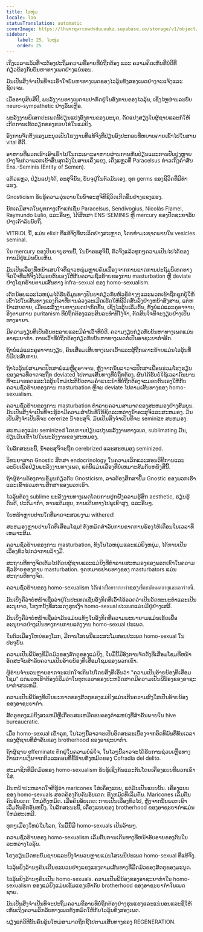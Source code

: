 ```yaml
---
title: ໄວໜຸ່ມ
locale: lao
statusTranslation: automatic
coverImage: https://lhvmrqwrcowdvduuaukz.supabase.co/storage/v1/object/public/strapi-uploads/small_cover-educacion-fundamental.webp-2d51a7828a2b1309555be27f7e2a61a0.webp
sidebar:
    label: 25. ໄວໜຸ່ມ
    order: 25
---
```

ເຖິງເວລາແລ້ວທີ່ຈະຕ້ອງປະຖິ້ມຄວາມຂີ້ອາຍທີ່ບໍ່ຖືກຕ້ອງ ແລະ ຄວາມຄິດເຫັນທີ່ບໍ່ດີທີ່ກ່ຽວຂ້ອງກັບບັນຫາທາງເພດຢ່າງແນ່ນອນ.

ມັນເປັນສິ່ງຈໍາເປັນທີ່ຈະເຂົ້າໃຈບັນຫາທາງເພດຂອງໄວລຸ້ນທັງສອງເພດຢ່າງຈະແຈ້ງແລະຊັດເຈນ.

ເມື່ອອາຍຸສິບສີ່ປີ, ພະລັງງານທາງເພດຈະປາກົດຢູ່ໃນອົງການຂອງໄວລຸ້ນ, ເຊິ່ງໄຫຼຜ່ານລະບົບ neuro-sympathetic ຢ່າງລົ້ນເຫຼືອ.

ພະລັງງານພິເສດປະເພດນີ້ປ່ຽນແປງອົງການຂອງມະນຸດ, ດັດແປງສຽງໃນຜູ້ຊາຍແລະກໍ່ໃຫ້ເກີດການເຮັດວຽກຂອງຮວຍໄຂ່ໃນແມ່ຍິງ.

ອົງການຈັດຕັ້ງຂອງມະນຸດເປັນໂຮງງານທີ່ແທ້ຈິງທີ່ປ່ຽນອົງປະກອບທີ່ຫຍາບຄາຍເຂົ້າໄປໃນສານ vital ທີ່ດີ.

ອາຫານທີ່ພວກເຮົາເອົາເຂົ້າໄປໃນກະເພາະອາຫານຜ່ານການຫັນປ່ຽນແລະການປັບປຸງຫຼາຍຢ່າງຈົນກ່ວາພວກເຂົາສິ້ນສຸດລົງໃນສານເຄິ່ງແຂງ, ເຄິ່ງແຫຼວທີ່ Paracelsus ກ່າວເຖິງຄໍາສັບ Ens.-Seminis (Entity of Semen).

ແກ້ວແຫຼວ, ປ່ຽນແປງໄດ້, ອະສຸຈິນັ້ນ, ບັນຈຸຢູ່ໃນຕົວມັນເອງ, ທຸກ germs ຂອງຊີວິດທີ່ມີທ່າແຮງ.

Gnosticism ຮັບຮູ້ຄວາມວຸ່ນວາຍໃນນໍ້າອະສຸຈິທີ່ຊີວິດເກີດຂື້ນຢ່າງແຂງແຮງ.

ນັກເຄມີສາດໃນຍຸກກາງເກົ່າແກ່ເຊັ່ນ Paracelsus, Sendivogius, Nicolás Flamel, Raymundo Lulio, ແລະອື່ນໆ, ໄດ້ສຶກສາ ENS-SEMINIS ຫຼື mercury ຂອງປັດຊະຍາລັບຢ່າງເຄົາລົບນັບຖື.

VITRIOL ນີ້, ແມ່ນ elixir ທີ່ແທ້ຈິງທີ່ຜະລິດຢ່າງສະຫຼາດ, ໂດຍທໍາມະຊາດພາຍໃນ vesicles seminal.

ໃນ mercury ຂອງປັນຍາບູຮານນີ້, ໃນນໍ້າອະສຸຈິນີ້, ຕົວຈິງແລ້ວທຸກໆຄວາມເປັນໄປໄດ້ຂອງການມີຢູ່ແມ່ນພົບເຫັນ.

ມັນເປັນເລື່ອງທີ່ຫນ້າເສຍໃຈທີ່ຊາວຫນຸ່ມຫຼາຍຄົນເນື່ອງຈາກການຂາດການປະຖົມນິເທດທາງຈິດໃຈທີ່ແທ້ຈິງໄດ້ມອບຕົນເອງໃຫ້ກັບຄວາມຊົ່ວຮ້າຍຂອງການ masturbation ຫຼື deviate ຢ່າງໂຊກຮ້າຍຕາມເສັ້ນທາງ infra-sexual ຂອງ homo-sexualism.

ເດັກນ້ອຍແລະໄວຫນຸ່ມໄດ້ຮັບຂໍ້ມູນທາງປັນຍາກ່ຽວກັບຫົວຂໍ້ຕ່າງໆແລະພວກເຂົາຖືກຊຸກຍູ້ໃຫ້ເຂົ້າໄປໃນເສັ້ນທາງຂອງກິລາທີ່ການລ່ວງລະເມີດເຮັດໃຫ້ຊີວິດສັ້ນລົງຢ່າງຫນ້າສົງສານ, ແຕ່ຫນ້າເສຍດາຍ, ເມື່ອພະລັງງານທາງເພດປາກົດຂື້ນ, ເຊິ່ງໄວລຸ້ນເລີ່ມຕົ້ນ, ທັງພໍ່ແມ່ແລະຄູອາຈານ, ອີງຕາມການ puritanism ທີ່ບໍ່ຖືກຕ້ອງແລະສິນລະທໍາທີ່ໂງ່ຈ້າ, ຕັດສິນໃຈທີ່ຈະງຽບຢ່າງເປັນທາງອາຍາ.

ມີຄວາມງຽບທີ່ເປັນອັນຕະລາຍແລະມີຄໍາເວົ້າທີ່ບໍ່ດີ. ຄວາມງຽບກ່ຽວກັບບັນຫາທາງເພດແມ່ນອາຊະຍາກໍາ. ການເວົ້າທີ່ບໍ່ຖືກຕ້ອງກ່ຽວກັບບັນຫາທາງເພດກໍ່ເປັນອາຊະຍາກໍາອີກ.

ຖ້າພໍ່ແມ່ແລະຄູອາຈານງຽບ, ຄົນເສື່ອມເສີຍທາງເພດເວົ້າແລະຜູ້ຖືກເຄາະຮ້າຍແມ່ນໄວລຸ້ນທີ່ບໍ່ມີປະສົບການ.

ຖ້າໄວລຸ້ນບໍ່ສາມາດປຶກສາພໍ່ແມ່ຫຼືຄູອາຈານ, ຫຼັງຈາກນັ້ນລາວຈະປຶກສາເພື່ອນຮ່ວມໂຮງຮຽນຂອງລາວທີ່ອາດຈະຖືກ deviated ໄປຕາມເສັ້ນທາງທີ່ບໍ່ຖືກຕ້ອງ. ຜົນໄດ້ຮັບບໍ່ໃຊ້ເວລາດົນນານທີ່ຈະມາຮອດແລະໄວລຸ້ນໃຫມ່ປະຕິບັດຕາມຄໍາແນະນໍາທີ່ບໍ່ຖືກຕ້ອງຈະມອບຕົນເອງໃຫ້ກັບຄວາມຊົ່ວຮ້າຍຂອງການ masturbation ຫຼືຈະ deviate ໄປຕາມເສັ້ນທາງຂອງ homo-sexualism.

ຄວາມຊົ່ວຮ້າຍຂອງການ masturbation ທໍາລາຍຄວາມສາມາດຂອງສະຫມອງຢ່າງສົມບູນ. ມັນເປັນສິ່ງຈໍາເປັນທີ່ຈະຮູ້ວ່າມີຄວາມສໍາພັນທີ່ໃກ້ຊິດລະຫວ່າງນໍ້າອະສຸຈິແລະສະຫມອງ. ມັນເປັນສິ່ງຈໍາເປັນທີ່ຈະ cererize ນໍ້າອະສຸຈິ. ມັນເປັນສິ່ງຈໍາເປັນທີ່ຈະ seminize ສະຫມອງ.

ສະຫມອງແມ່ນ seminized ໂດຍການປ່ຽນແປງພະລັງງານທາງເພດ, sublimating ມັນ, ປ່ຽນມັນເຂົ້າໄປໃນພະລັງງານຂອງສະຫມອງ.

ໃນລັກສະນະນີ້, ນໍ້າອະສຸຈິຈະຖືກ cerebrized ແລະສະຫມອງ seminized.

ວິທະຍາສາດ Gnostic ສຶກສາ endocrinology ໃນຄວາມເລິກແລະສອນວິທີການແລະລະບົບເພື່ອປ່ຽນພະລັງງານທາງເພດ, ແຕ່ນີ້ແມ່ນເລື່ອງທີ່ບໍ່ເຫມາະສົມກັບຫນັງສືນີ້.

ຖ້າຜູ້ອ່ານຕ້ອງການຂໍ້ມູນກ່ຽວກັບ Gnosticism, ລາວຕ້ອງສຶກສາປື້ມ Gnostic ຂອງພວກເຮົາແລະເຂົ້າຮ່ວມການສຶກສາຂອງພວກເຮົາ.

ໄວລຸ້ນຕ້ອງ sublime ພະລັງງານທາງເພດໂດຍການປູກຝັງຄວາມຮູ້ສຶກ aesthetic, ຮຽນຮູ້ດົນຕີ, ປະຕິມາກໍາ, ການແຕ້ມຮູບ, ການເດີນທາງໄປພູເຂົາສູງ, ແລະອື່ນໆ.

ໃບຫນ້າຫຼາຍປານໃດທີ່ອາດຈະສວຍງາມ withered!

ສະຫມອງຫຼາຍປານໃດທີ່ເສື່ອມໂຊມ! ທັງຫມົດສໍາລັບການຂາດການຮ້ອງໄຫ້ເຕືອນໃນເວລາທີ່ເຫມາະສົມ.

ຄວາມຊົ່ວຮ້າຍຂອງການ masturbation, ທັງໃນໄວຫນຸ່ມແລະແມ່ຍິງຫນຸ່ມ, ໄດ້ກາຍເປັນເລື່ອງທົ່ວໄປກວ່າການລ້າງມື.

ສະຖານທີ່ທາງຈິດເຕັມໄປດ້ວຍຜູ້ຊາຍແລະແມ່ຍິງທີ່ທໍາລາຍສະຫມອງຂອງພວກເຂົາໃນຄວາມຊົ່ວຮ້າຍຂອງການ masturbation. ຈຸດຫມາຍປາຍທາງຂອງ masturbators ແມ່ນສະຖານທີ່ທາງຈິດ.

ຄວາມຊົ່ວຮ້າຍຂອງ homo-sexualism ໄດ້เน่าเปื่อยรากเหง้าຂອງเชื้อชาติหมดอายุและเลวร้ายนี้.

ມັນເບິ່ງຄືວ່າບໍ່ຫນ້າເຊື່ອວ່າຢູ່ໃນປະເທດເຊັ່ນອັງກິດທີ່ເວົ້າໂອ້ອວດວ່າເປັນວັດທະນະທໍາແລະເປັນອະນຸຍາດ, ໂຮງຫນັງທີ່ສະແດງຮູບເງົາ homo-sexual ປະເພດແມ່ນມີຢູ່ຢ່າງເສລີ.

ມັນເບິ່ງຄືວ່າບໍ່ຫນ້າເຊື່ອວ່າມັນແມ່ນແທ້ໆໃນອັງກິດທີ່ຄວາມພະຍາຍາມແມ່ນເຮັດເພື່ອອະນຸຍາດຢ່າງເປັນທາງການການແຕ່ງງານ homo-sexual ປະເພດ.

ໃນຕົວເມືອງໃຫຍ່ຂອງໂລກ, ມີການໂສເພນີແລະສະໂມສອນປະເພດ homo-sexual ໃນປະຈຸບັນ.

ຄວາມເປັນພີ່ນ້ອງທີ່ມືດມົວຂອງສັດຕູຂອງແມ່ຍິງ, ໃນມື້ນີ້ມີອົງການຈັດຕັ້ງທີ່ເສື່ອມໂຊມທີ່ຫນ້າອັດສະຈັນສໍາລັບຄວາມເປັນອ້າຍນ້ອງທີ່ເສື່ອມໂຊມຂອງພວກເຂົາ.

ຜູ້ອ່ານຈໍານວນຫຼາຍອາດຈະແປກໃຈເກີນໄປໂດຍສິ່ງທີ່ເອີ້ນວ່າ "ຄວາມເປັນອ້າຍນ້ອງທີ່ເສື່ອມໂຊມ" ແຕ່ພວກເຮົາຕ້ອງບໍ່ລືມວ່າໃນທຸກເວລາຂອງປະຫວັດສາດມີຄວາມເປັນພີ່ນ້ອງຂອງອາຊະຍາກໍາສະເຫມີ.

ຄວາມເປັນພີ່ນ້ອງທີ່ເປັນພະຍາດຂອງສັດຕູຂອງແມ່ຍິງແມ່ນເກີນຄວາມສົງໃສເປັນອ້າຍນ້ອງຂອງອາຊະຍາກໍາ.

ສັດຕູຂອງແມ່ຍິງສະເຫມີຫຼືເກືອບສະເຫມີຄອບຄອງຕໍາແຫນ່ງທີ່ສໍາຄັນພາຍໃນ hive bureaucratic.

ເມື່ອ homo-sexual ເຂົ້າຄຸກ, ໃນໄວໆນີ້ລາວຈະເປັນອິດສະລະເນື່ອງຈາກອິດທິພົນທີ່ທັນເວລາຂອງຜູ້ຊາຍທີ່ສໍາຄັນຂອງ brotherhood ຂອງອາຊະຍາກໍາ.

ຖ້າຜູ້ຊາຍ effeminate ຕົກຢູ່ໃນຄວາມບໍ່ພໍໃຈ, ໃນໄວໆນີ້ລາວຈະໄດ້ຮັບການຊ່ວຍເຫຼືອທາງດ້ານການເງິນຈາກຕົວລະຄອນທີ່ຂີ້ຮ້າຍທັງຫມົດຂອງ Cofradía del delito.

ສະມາຊິກທີ່ມືດມົວຂອງ homo-sexualism ຮັບຮູ້ເຊິ່ງກັນແລະກັນໂດຍເຄື່ອງແບບທີ່ພວກເຂົາໃສ່.

ມັນຫນ້າປະຫລາດໃຈທີ່ຮູ້ວ່າ maricones ໃສ່ເຄື່ອງແບບ, ແຕ່ມັນເປັນແບບນັ້ນ. ເຄື່ອງແບບຂອງ homo-sexuals ສອດຄ້ອງກັບຄົນອັບເດດ: ທັງຫມົດທີ່ເລີ່ມຕົ້ນ. Maricones ເລີ່ມຕົ້ນຄົນອັບເດດ: ໃຫມ່ທັງຫມົດ. ເມື່ອຄົນອັບເດດ: ກາຍເປັນເລື່ອງທົ່ວໄປ, ຫຼັງຈາກນັ້ນພວກເຂົາເລີ່ມຕົ້ນອີກອັນຫນຶ່ງ. ໃນລັກສະນະນີ້, ເຄື່ອງແບບຂອງ brotherhood ຂອງອາຊະຍາກໍາແມ່ນໃຫມ່ສະເຫມີ.

ທຸກໆເມືອງໃຫຍ່ໃນໂລກ, ໃນມື້ນີ້ມີ homo-sexuals ເປັນລ້ານໆ.

ຄວາມຊົ່ວຮ້າຍຂອງ homo-sexualism ເລີ່ມຕົ້ນການເດີນທາງທີ່ຫນ້າອັບອາຍຂອງຕົນໃນລະຫວ່າງໄວລຸ້ນ.

ໂຮງຮຽນມັດທະຍົມຊາຍແລະຍິງຈໍານວນຫຼາຍແມ່ນໂສເພນີປະເພດ homo-sexual ທີ່ແທ້ຈິງ.

ໄວລຸ້ນຍິງລ້ານໆຄົນເດີນຂະບວນຢ່າງແຂງແຮງຕາມເສັ້ນທາງທີ່ມືດມົວຂອງສັດຕູຂອງມະນຸດ.

ໄວລຸ້ນຍິງລ້ານໆຄົນເປັນ homo-sexuals. ຄວາມເປັນພີ່ນ້ອງຂອງອາຊະຍາກໍາໃນ homo-sexualism ຂອງແມ່ຍິງແມ່ນເຂັ້ມແຂງເທົ່າກັບ brotherhood ຂອງອາຊະຍາກໍາໃນເພດຊາຍ.

ມັນເປັນສິ່ງຈໍາເປັນທີ່ຈະປະຖິ້ມຄວາມຂີ້ອາຍທີ່ບໍ່ຖືກຕ້ອງຢ່າງຮຸນແຮງແລະແນ່ນອນແລະຊີ້ໃຫ້ເຫັນເຖິງຄວາມລຶກລັບທາງເພດທັງຫມົດໃຫ້ກັບໄວລຸ້ນທັງສອງເພດ.

ພຽງແຕ່ວິທີນັ້ນຄົນລຸ້ນໃຫມ່ສາມາດຖືກຊີ້ໄປຕາມເສັ້ນທາງຂອງ REGENERATION.

